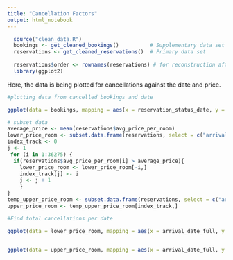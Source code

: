 ```yaml
---
title: "Cancellation Factors"
output: html_notebook
---
```


```r
  source("clean_data.R")
  bookings <- get_cleaned_bookings()          # Supplementary data set
  reservations <- get_cleaned_reservations()  # Primary data set
  
  reservations$order <- rownames(reservations) # for reconstruction after subsetting
  library(ggplot2)
```


Here, the data is being plotted for cancellations against the date and price. 

```r

#plotting data from cancelled bookings and date

ggplot(data = bookings, mapping = aes(x = reservation_status_date, y = adr, fill = is_canceled)) + geom_smooth(method = "lm", formula = y~x) + xlab("Date of Stay") + ylab("Average Room Price") 

```

```r
# subset data
average_price <- mean(reservations$avg_price_per_room)
lower_price_room <- subset.data.frame(reservations, select = c("arrival_date_full", "total_nights", "booking_status", "avg_price_per_room"))
index_track <- 0
j <- 1
 for (i in 1:36275) {
  if(reservations$avg_price_per_room[i] > average_price){
    lower_price_room <- lower_price_room[-i,]
    index_track[j] <- i 
    j <- j + 1
    }
}
temp_upper_price_room <- subset.data.frame(reservations, select = c("arrival_date_full", "total_nights", "booking_status", "avg_price_per_room")) 
upper_price_room <- temp_upper_price_room[index_track,]
```

```r

#Find total cancellations per date


```

```r

ggplot(data = lower_price_room, mapping = aes(x = arrival_date_full, y = total_nights, fill = booking_status)) + geom_smooth() + xlab("Date of Stay") + ylab("Total Nights") + scale_fill_manual(values = c("Not_Canceled" = "green", "Canceled" = "red")) + ggtitle(label = "Lower Price Rooms Cancellations")


ggplot(data = upper_price_room, mapping = aes(x = arrival_date_full, y = total_nights, fill = booking_status)) + geom_smooth() + xlab("Date of Stay") + ylab("Total Nights") + scale_fill_manual(values = c("Not_Canceled" = "green", "Canceled" = "red")) + ggtitle(label = "Upper Price Room's Cancellations")

```